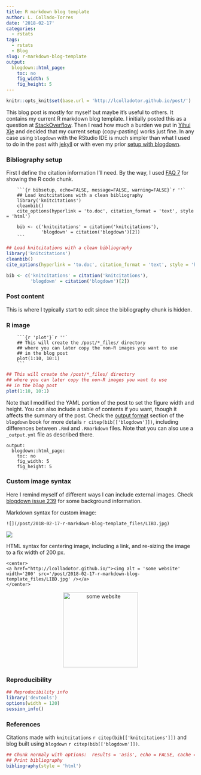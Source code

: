 ```yaml
---
title: R markdown blog template
author: L. Collado-Torres
date: '2018-02-17'
categories:
  - rstats
tags:
  - rstats
  - Blog
slug: r-markdown-blog-template
output:
  blogdown::html_page:
    toc: no
    fig_width: 5
    fig_height: 5
---
```


```r
knitr::opts_knit$set(base.url = 'http://lcolladotor.github.io/post/')
```


This blog post is mostly for myself but maybe it's useful to others. It contains my current R markdown blog template. I initially posted this as a question at [StackOverflow](https://stackoverflow.com/questions/48844340/is-it-possible-to-create-a-rmd-file-template-for-the-blogdown-new-post-addin). Then I read how much a burden we put in [Yihui Xie](https://yihui.name/en/2018/02/career-crisis/) and decided that my current setup (copy-pasting) works just fine. In any case using `blogdown` with the RStudio IDE is much simpler than what I used to do in the past with [jekyll](http://lcolladotor.github.io/2013/11/09/new-Fellgernon-Bit-setup-in-Github/) or with even my prior [setup with blogdown](https://github.com/rstudio/blogdown/issues/42).

### Bibliography setup

First I define the citation information I'll need. By the way, I used [FAQ 7](https://yihui.name/knitr/faq/) for showing the R code chunk.

```
    ```{r bibsetup, echo=FALSE, message=FALSE, warning=FALSE}`r ''`
    ## Load knitcitations with a clean bibliography
    library('knitcitations')
    cleanbib()
    cite_options(hyperlink = 'to.doc', citation_format = 'text', style = 'html')
    
    bib <- c('knitcitations' = citation('knitcitations'),
             'blogdown' = citation('blogdown')[2])
    ```
```


```r
## Load knitcitations with a clean bibliography
library('knitcitations')
cleanbib()
cite_options(hyperlink = 'to.doc', citation_format = 'text', style = 'html')

bib <- c('knitcitations' = citation('knitcitations'),
         'blogdown' = citation('blogdown')[2])
```


### Post content

This is where I typically start to edit since the bibliography chunk is hidden.


### R image

```
    ```{r 'plot'}`r ''`
    ## This will create the /post/*_files/ directory
    ## where you can later copy the non-R images you want to use
    ## in the blog post
    plot(1:10, 10:1)
    ```
```

```r
## This will create the /post/*_files/ directory
## where you can later copy the non-R images you want to use
## in the blog post
plot(1:10, 10:1)
```

Note that I modified the YAML portion of the post to set the figure width and height. You can also include a table of contents if you want, though it affects the summary of the post. Check the [output format](https://bookdown.org/yihui/blogdown/output-format.html) section of the `blogdown` book for more details `r citep(bib[['blogdown']])`, including differences between `.Rmd` and `.Rmarkdown` files. Note that you can also use a `_output.yml` file as described there.

```
output:
  blogdown::html_page:
    toc: no
    fig_width: 5
    fig_height: 5
```

### Custom image syntax

Here I remind myself of different ways I can include external images. Check [blogdown issue 239](https://github.com/rstudio/blogdown/issues/239) for some background information.

Markdown syntax for custom image:

```
![](/post/2018-02-17-r-markdown-blog-template_files/LIBD.jpg)
```

![](http://lcolladotor.github.io/post/2018-02-17-r-markdown-blog-template_files/LIBD.jpg)

HTML syntax for centering image, including a link, and re-sizing the image to a fix width of 200 px.

```
<center>
<a href="http://lcolladotor.github.io/"><img alt = 'some website' width='200' src='/post/2018-02-17-r-markdown-blog-template_files/LIBD.jpg' /></a>
</center>
```


<center>
<a href="http://lcolladotor.github.io/"><img alt = 'some website' width='200' src='http://lcolladotor.github.io/post/2018-02-17-r-markdown-blog-template_files/LIBD.jpg' /></a>
</center>


### Reproducibility

```r
## Reproducibility info
library('devtools')
options(width = 120)
session_info()
```

### References

Citations made with `knitcitations` `r citep(bib[['knitcitations']])` and blog built using `blogdown` `r citep(bib[['blogdown']])`.


```r
## Chunk normaly with options:  results = 'asis', echo = FALSE, cache = FALSE
## Print bibliography
bibliography(style = 'html')
```

